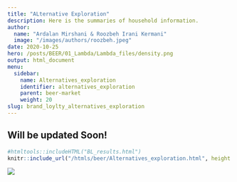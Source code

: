 ```yaml
---
title: "ALternative Exploration"
description: Here is the summaries of household information.
author: 
  name: "Ardalan Mirshani & Roozbeh Irani Kermani"
  image: "/images/authors/roozbeh.jpeg"
date: 2020-10-25
hero: /posts/BEER/01_Lambda/Lambda_files/density.png
output: html_document
menu:
  sidebar:
    name: Alternatives_exploration
    identifier: alternatives_exploration
    parent: beer-market
    weight: 20
slug: brand_loylty_alternatives_exploration
---
```


## Will be updated Soon!

```r
#htmltools::includeHTML("BL_results.html")
knitr::include_url("/htmls/beer/Alternatives_exploration.html", height = 800)
```
![](/01_Lambda/Lambda_files/density.png)
